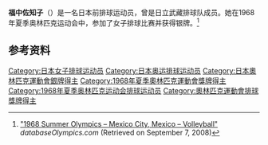 {{Infobox sportsperson
| name           = 福中佐知子
|show-medals=yes
|medaltemplates=
{{MedalSport | 女子[[排球|排球]]}}
{{MedalCountry | {{JPN}} }}
{{MedalCompetition|[[奥林匹克运动会|奥林匹克运动会]]}}
{{MedalSilver| [[1968年夏季奥林匹克运动会|1968年 墨西哥城]] |[[1968年夏季奧林匹克運動會排球比賽|女子团体]]}}
}}

'''福中佐知子'''（{{bd|1946年|4月5日|||Fukunaka Sachiko}}）是一名日本前排球运动员，曾是日立武藏排球队成员。她在1968年夏季奥林匹克运动会中，参加了女子排球比赛并获得银牌。<ref name=db-ol-VOL1964>[http://www.databaseolympics.com/games/gamessport.htm?g=17&sp=VOL "1968 Summer Olympics – Mexico City, Mexico – Volleyball"] {{webarchive|url=https://web.archive.org/web/20160311005118/http://www.databaseolympics.com/games/gamessport.htm?g=17&sp=VOL |date=2016-03-11 }} ''databaseOlympics.com'' (Retrieved on September 7, 2008)</ref>

==参考资料==
{{Reflist}}

{{DEFAULTSORT:Fukunaka Sachiko}}
[[Category:日本女子排球运动员|Category:日本女子排球运动员]]
[[Category:日本奥运排球运动员|Category:日本奥运排球运动员]]
[[Category:日本奧林匹克運動會銀牌得主|Category:日本奧林匹克運動會銀牌得主]]
[[Category:1968年夏季奧林匹克運動會獎牌得主|Category:1968年夏季奧林匹克運動會獎牌得主]]
[[Category:1968年夏季奥林匹克运动会排球运动员|Category:1968年夏季奥林匹克运动会排球运动员]]
[[Category:奧林匹克運動會排球獎牌得主|Category:奧林匹克運動會排球獎牌得主]]